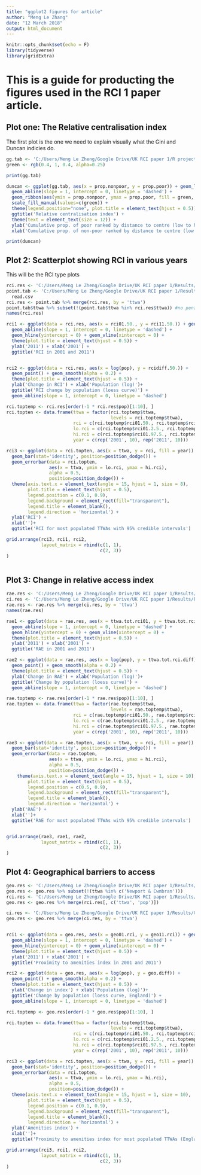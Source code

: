 ```yaml
---
title: "ggplot2 figures for article"
author: "Meng Le Zhang"
date: "12 March 2018"
output: html_document
---
```


```r
knitr::opts_chunk$set(echo = F)
library(tidyverse)
library(gridExtra)
```

# This is a guide for producting the figures used in the RCI 1 paper article.

##  Plot one: The Relative centralisation index
The first plot is the one we need to explain visually what the Gini and Duncan indicies do. 

```r

gg.tab <- 'C:/Users/Meng Le Zheng/Google Drive/UK RCI paper 1/R project code/Graphs and tables/rci curve tab.csv' %>% read.csv
green <- rgb(0.4, 1, 0.4, alpha=0.25)

print(gg.tab)

duncan <- ggplot(gg.tab, aes(x = prop.nonpoor, y = prop.poor)) + geom_line() + 
  geom_abline(slope = 1, intercept = 0, linetype = 'dashed') +
  geom_ribbon(aes(ymin = prop.nonpoor, ymax = prop.poor, fill = green, alpha = 0.5)) +
  scale_fill_manual(values=c(green)) + 
  theme(legend.position="none", plot.title = element_text(hjust = 0.5)) + 
  ggtitle('Relative centralisation index') +
  theme(text = element_text(size = 12)) + 
  ylab('Cumulative prop. of poor ranked by distance to centre (low to high)') +
  xlab('Cumulative prop. of non-poor ranked by distance to centre (low to high)')

print(duncan)


```

## Plot 2: Scatterplot showing RCI in various years

This will be the RCI type plots

```r
rci.res <- 'C:/Users/Meng Le Zheng/Google Drive/UK RCI paper 1/Results/RCI TTWA CI.csv' %>% read.csv
point.tab <- 'C:/Users/Meng Le Zheng/Google Drive/UK RCI paper 1/Results/RCI  BUA jsa point estimates.csv' %>%
  read.csv
rci.res <- point.tab %>% merge(rci.res, by = 'ttwa')
point.tab$ttwa %>% subset(!(point.tab$ttwa %in% rci.res$ttwa)) #no penzance
names(rci.res)

rci1 <- ggplot(data = rci.res, aes(x = rci01.50., y = rci11.50.)) + geom_point() +
  geom_abline(slope = 1, intercept = 0, linetype = 'dashed') +
  geom_hline(yintercept = 0) + geom_vline(xintercept = 0) +
  theme(plot.title = element_text(hjust = 0.5)) +
  ylab('2011') + xlab('2001') +
  ggtitle('RCI in 2001 and 2011')


rci2 <- ggplot(data = rci.res, aes(x = log(pop), y = rcidiff.50.)) + 
  geom_point() + geom_smooth(alpha = 0.2) + 
  theme(plot.title = element_text(hjust = 0.5)) +
  ylab('Change in RCI') + xlab('Population (log)')+
  ggtitle('RCI change by population (loess curve)') +
  geom_abline(slope = 1, intercept = 0, linetype = 'dashed')

rci.toptemp <- rci.res[order(-1 * rci.res$pop)[1:10], ]
rci.topten <- data.frame(ttwa = factor(rci.toptemp$ttwa, 
                                       levels = rci.toptemp$ttwa),
                         rci = c(rci.toptemp$rci01.50., rci.toptemp$rci11.50.),
                         lo.rci = c(rci.toptemp$rci01.2.5., rci.toptemp$rci11.2.5.),
                         hi.rci = c(rci.toptemp$rci01.97.5., rci.toptemp$rci11.97.5.),
                         year = c(rep('2001', 10), rep('2011', 10)))

rci3 <- ggplot(data = rci.topten, aes(x = ttwa, y = rci, fill = year)) + 
  geom_bar(stat='identity', position=position_dodge()) +
  geom_errorbar(data = rci.topten, 
                aes(x = ttwa, ymin = lo.rci, ymax = hi.rci),
                alpha = 0.5,
                position=position_dodge()) +
  theme(axis.text.x = element_text(angle = 15, hjust = 1, size = 8),
        plot.title = element_text(hjust = 0.5),
        legend.position = c(0.1, 0.9),
        legend.background = element_rect(fill="transparent"),
        legend.title = element_blank(),
        legend.direction = 'horizontal') +
  ylab('RCI') + 
  xlab('')+
  ggtitle('RCI for most populated TTWAs with 95% credible intervals') 

grid.arrange(rci3, rci1, rci2, 
             layout_matrix = rbind(c(1, 1),
                                   c(2, 3))
)



```

##  Plot 3: Change in relative access index

```r
rae.res <- 'C:/Users/Meng Le Zheng/Google Drive/UK RCI paper 1/Results/RCI emp jsa point estimates weighted rci.csv' %>% read.csv
ci.res <- 'C:/Users/Meng Le Zheng/Google Drive/UK RCI paper 1/Results/RAE TTWA total CI.csv' %>% read.csv
rae.res <- rae.res %>% merge(ci.res, by = 'ttwa')
names(rae.res)

rae1 <- ggplot(data = rae.res, aes(x = ttwa.tot.rci01, y = ttwa.tot.rci11)) + geom_point() +
  geom_abline(slope = 1, intercept = 0, linetype = 'dashed') +
  geom_hline(yintercept = 0) + geom_vline(xintercept = 0) +
  theme(plot.title = element_text(hjust = 0.5)) +
  ylab('2011') + xlab('2001') +
  ggtitle('RAE in 2001 and 2011')

rae2 <- ggplot(data = rae.res, aes(x = log(pop), y = ttwa.tot.rci.diff)) + 
  geom_point() + geom_smooth(alpha = 0.2) + 
  theme(plot.title = element_text(hjust = 0.5)) +
  ylab('Change in RAE') + xlab('Population (log)')+
  ggtitle('Change by population (loess curve)') +
  geom_abline(slope = 1, intercept = 0, linetype = 'dashed')

rae.toptemp <- rae.res[order(-1 * rae.res$pop)[1:10], ]
rae.topten <- data.frame(ttwa = factor(rae.toptemp$ttwa, 
                                       levels = rae.toptemp$ttwa), 
                         rci = c(rae.toptemp$rci01.50., rae.toptemp$rci11.50.),
                         lo.rci = c(rae.toptemp$rci01.2.5., rae.toptemp$rci11.2.5.),
                         hi.rci = c(rae.toptemp$rci01.97.5., rae.toptemp$rci11.97.5.),
                         year = c(rep('2001', 10), rep('2011', 10)))

rae3 <- ggplot(data = rae.topten, aes(x = ttwa, y = rci, fill = year)) + 
  geom_bar(stat='identity', position=position_dodge()) +
  geom_errorbar(data = rae.topten, 
                aes(x = ttwa, ymin = lo.rci, ymax = hi.rci),
                alpha = 0.5,
                position=position_dodge()) +
    theme(axis.text.x = element_text(angle = 15, hjust = 1, size = 10),
        plot.title = element_text(hjust = 0.5),
        legend.position = c(0.5, 0.9),
        legend.background = element_rect(fill="transparent"),
        legend.title = element_blank(),
        legend.direction = 'horizontal') +
  ylab('RAE') + 
  xlab('')+
  ggtitle('RAE for most populated TTWAs with 95% credible intervals') 


grid.arrange(rae3, rae1, rae2, 
             layout_matrix = rbind(c(1, 1),
                                   c(2, 3))
)


```


##  Plot 4: Geographical barriers to access
```r

geo.res <- 'C:/Users/Meng Le Zheng/Google Drive/UK RCI paper 1/Results/Geographical barriers index point est.csv' %>% read.csv
geo.res <- geo.res %>% subset(!(ttwa %in% c('Newport & Cwmbran')))
rci.res <- 'C:/Users/Meng Le Zheng/Google Drive/UK RCI paper 1/Results/RCI  BUA jsa point estimates.csv' %>% read.csv
geo.res <- geo.res %>% merge(rci.res[, c('ttwa', 'pop')])

ci.res <- 'C:/Users/Meng Le Zheng/Google Drive/UK RCI paper 1/Results/GEO TTWA CI.csv' %>% read.csv
geo.res <- geo.res %>% merge(ci.res, by = 'ttwa')


rci1 <- ggplot(data = geo.res, aes(x = geo01.rci, y = geo11.rci)) + geom_point() +
  geom_abline(slope = 1, intercept = 0, linetype = 'dashed') +
  geom_hline(yintercept = 0) + geom_vline(xintercept = 0) +
  theme(plot.title = element_text(hjust = 0.5)) +
  ylab('2011') + xlab('2001') +
  ggtitle('Proximity to amenities index in 2001 and 2011')

rci2 <- ggplot(data = geo.res, aes(x = log(pop), y = geo.diff)) + 
  geom_point() + geom_smooth(alpha = 0.2) + 
  theme(plot.title = element_text(hjust = 0.5)) +
  ylab('Change in index') + xlab('Population (log)')+
  ggtitle('Change by population (loess curve, England)') +
  geom_abline(slope = 1, intercept = 0, linetype = 'dashed')

rci.toptemp <- geo.res[order(-1 * geo.res$pop)[1:10], ]

rci.topten <- data.frame(ttwa = factor(rci.toptemp$ttwa, 
                                       levels = rci.toptemp$ttwa), 
                         rci = c(rci.toptemp$rci01.50., rci.toptemp$rci11.50.),
                         lo.rci = c(rci.toptemp$rci01.2.5., rci.toptemp$rci11.2.5.),
                         hi.rci = c(rci.toptemp$rci01.97.5., rci.toptemp$rci11.97.5.),
                         year = c(rep('2001', 10), rep('2011', 10)))

rci3 <- ggplot(data = rci.topten, aes(x = ttwa, y = rci, fill = year)) + 
  geom_bar(stat='identity', position=position_dodge()) +
  geom_errorbar(data = rci.topten, 
                aes(x = ttwa, ymin = lo.rci, ymax = hi.rci),
                alpha = 0.5,
                position=position_dodge()) +
  theme(axis.text.x = element_text(angle = 15, hjust = 1, size = 10),
        plot.title = element_text(hjust = 0.5),
        legend.position = c(0.1, 0.9),
        legend.background = element_rect(fill="transparent"),
        legend.title = element_blank(),
        legend.direction = 'horizontal') +
  ylab('Amenities index') + 
  xlab('')+
  ggtitle('Proximity to amenities index for most populated TTWAs (England) with 95% credible intervals') 

grid.arrange(rci3, rci1, rci2, 
             layout_matrix = rbind(c(1, 1),
                                   c(2, 3))
)

```